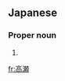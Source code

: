 ==Japanese==
{{ja-kanjitab|たか|せ}}

===Proper noun===
{{ja-pos|たかせ|proper}}

# {{surname|lang=ja|sort=たかせ}}

[[fr:高瀬]]